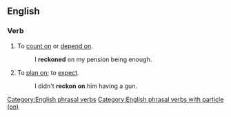==English==

===Verb===
{{en-verb|reckons on|reckoning on|reckoned on}}

# To [[count on]] or [[depend on]].
#: I '''reckoned''' on my pension being enough.
# To [[plan on]]; to [[expect]].
#: I didn't '''reckon on''' him having a gun.

[[Category:English phrasal verbs]]
[[Category:English phrasal verbs with particle (on)]]